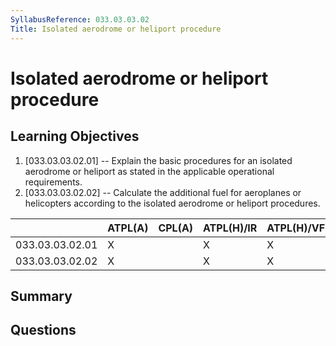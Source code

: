 ```yaml
---
SyllabusReference: 033.03.03.02
Title: Isolated aerodrome or heliport procedure
---
```


# Isolated aerodrome or heliport procedure

## Learning Objectives

1. [033.03.03.02.01] -- Explain the basic procedures for an isolated aerodrome
   or heliport as stated in the applicable operational requirements.
2. [033.03.03.02.02] -- Calculate the additional fuel for aeroplanes or
   helicopters according to the isolated aerodrome or heliport procedures.

|                 | ATPL(A) | CPL(A) | ATPL(H)/IR | ATPL(H)/VFR | CPL(H) | IR  | CBIR(A) |
| --------------- | ------- | ------ | ---------- | ----------- | ------ | --- | ------- |
| 033.03.03.02.01 | X       |        | X          | X           |        |     |         |
| 033.03.03.02.02 | X       |        | X          | X           |        |     |         |

## Summary

## Questions
